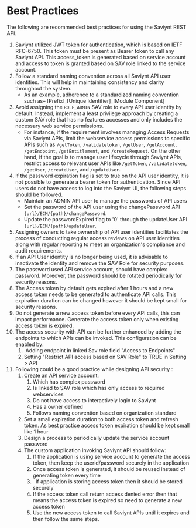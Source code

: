 # Best Practices

The following are recommended best practices for using the Saviynt REST API.

1. Saviynt utilized JWT token for authentication, which is based on IETF RFC-6750. This token must be present as Bearer token to call any Saviynt API. This access_token is generated based on service account and access to token is granted based on SAV role linked to the service account.
2. Follow a standard naming convention across all Saviynt API user identities. This will help in maintaining consistency and clarity throughout the system.
    - As an example, adherence to a standardized naming convention such as– \[Prefix\]\_\[Unique Identifier\]\_\[Module Component\]
3. Avoid assigning the `ROLE_ADMIN` SAV role to every API user identity by default. Instead, implement a least privilege approach by creating a custom SAV role that has no features accesses and only includes the necessary web service permissions.
    - For instance, if the requirement involves managing Access Requests via Saviynt APIs, limit the webservice access permissions to specific APIs such as `/getToken`, `/validatetoken`, `/getUser`, `/getAccount`, `/getEndpoint`, `/getEntitlement`, and `/createRequest`. On the other hand, if the goal is to manage user lifecycle through Saviynt APIs, restrict access to relevant user APIs like `/getToken`, `/validatetoken`, `/getUser`, `/createUser`, and `/updateUser`.
4. If the password expiration flag is set to true on the API user identity, it is not possible to generate a bearer token for authentication. Since API users do not have access to log into the Saviynt UI, the following steps should be followed.
    - Maintain an ADMIN API user to manage the passwords of API users
    - Set the password of the API user using the changePassword API `{url}/ECM/{path}/changePassword`.
    - Update the passwordExpired flag to '0' through the updateUser API `{url}/ECM/{path}/updateUser`.
5. Assigning owners to take ownership of API user identities facilitates the process of conducting regular access reviews on API user identities along with regular reporting to meet an organization's compliance and audit requirements.
6. If an API User identity is no longer being used, it is advisable to inactivate the identity and remove the SAV Role for security purposes.
7. The password used API service account, should have complex password. Moreover, the password should be rotated periodically for security reasons.
8. The Access token by default gets expired after 1 hours and a new access token needs to be generated to authenticate API calls. This expiration duration can be changed however it should be kept small for security reasons.
9. Do not generate a new access token before every API calls, this can impact performance. Generate the access token only when existing access token is expired.
10. The access security with API can be further enhanced by adding the endpoints to which APIs can be invoked. This configuration can be enabled by:
    1.  Adding endpoint in linked Sav role field "Access to Endpoints"
    2. Setting "Restrict API access based on SAV Role" to TRUE in Setting &gt; API
11. Following could be a good practice while designing API security :
    1. Create an API service account:
       1. Which has complex password
       2. Is linked to SAV role which has only access to required webservices
       3. Do not have access to interactively login to Saviynt 
       4. Has a owner defined
       5. Follows naming convention based on organization standard
    2. Set a small expiration duration to both access token and refresh token. As best practice access token expiration should be kept small like 1 hour
    3. Design a process to periodically update the service account password
    4. The custom application invoking Saviynt API should follow:
       1. If the application is using service account to generate the access token, then keep the userid/password securely in the application
       2. Once access token is generated, it should be reused instead of generating token every time
       3.   If application is storing access token then it should be stored securely
       4. If the access token call return access denied error then that means the access token is expired so need to generate a new access token
       5. Use the new access token to call Saviynt APIs until it expires and then follow the same steps.